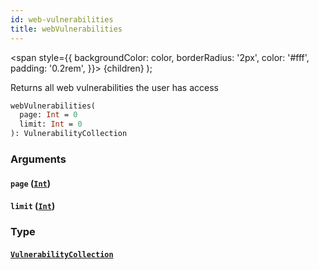 ```yaml
---
id: web-vulnerabilities
title: webVulnerabilities
---
```


<span
style={{
      backgroundColor: color,
      borderRadius: '2px',
      color: '#fff',
      padding: '0.2rem',
    }}>
{children}
</span>
);

Returns all web vulnerabilities the user has access

```graphql
webVulnerabilities(
  page: Int = 0
  limit: Int = 0
): VulnerabilityCollection

```

### Arguments

#### `page` ([`Int`](/api/graphql/documentation/scalars/int))

#### `limit` ([`Int`](/api/graphql/documentation/scalars/int))

### Type

#### [`VulnerabilityCollection`](/api/graphql/documentation/objects/vulnerability-collection)
